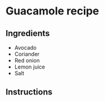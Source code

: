 # Guacamole recipe

## Ingredients
- Avocado  
- Coriander  
- Red onion  
- Lemon juice  
- Salt  

## Instructions

